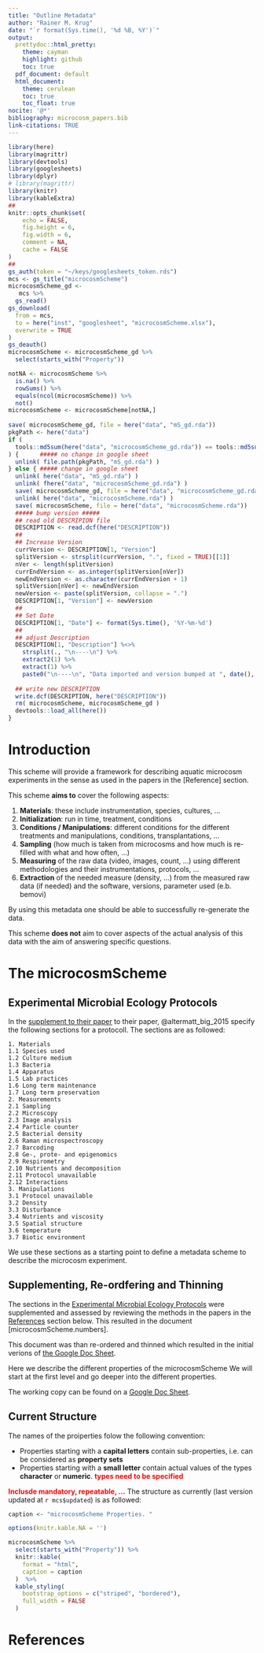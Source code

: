```yaml
---
title: "Outline Metadata"
author: "Rainer M. Krug"
date: "`r format(Sys.time(), '%d %B, %Y')`"
output:
  prettydoc::html_pretty:
    theme: cayman
    highlight: github
    toc: true
  pdf_document: default
  html_document: 
    theme: cerulean
    toc: true
    toc_float: true
nocite: '@*'
bibliography: microcosm_papers.bib
link-citations: TRUE
---
```


```r
library(here)
library(magrittr)
library(devtools)
library(googlesheets)
library(dplyr)
# library(magrittr)
library(knitr)
library(kableExtra)
##
knitr::opts_chunk$set(
	echo = FALSE,
	fig.height = 6,
	fig.width = 6,
	comment = NA,
	cache = FALSE
)
##
gs_auth(token = "~/keys/googlesheets_token.rds")
mcs <- gs_title("microcosmScheme")
microcosmScheme_gd <- 
   mcs %>%
  gs_read()
gs_download(
  from = mcs,
  to = here("inst", "googlesheet", "microcosmScheme.xlsx"),
  overwrite = TRUE
)
gs_deauth()
microcosmScheme <- microcosmScheme_gd %>%
  select(starts_with("Property"))

notNA <- microcosmScheme %>% 
  is.na() %>% 
  rowSums() %>% 
  equals(ncol(microcosmScheme)) %>%
  not()
microcosmScheme <- microcosmScheme[notNA,]
  
save( microcosmScheme_gd, file = here("data", "mS_gd.rda"))
pkgPath <- here("data")
if (
  tools::md5sum(here("data", "microcosmScheme_gd.rda")) == tools::md5sum(here("data", "mS_gd.rda"))
) {      ##### no change in google sheet
  unlink( file.path(pkgPath, "mS_gd.rda") )
} else { ##### change in google sheet
  unlink( here("data", "mS_gd.rda") )
  unlink( fhere("data", "microcosmScheme_gd.rda") )
  save( microcosmScheme_gd, file = here("data", "microcosmScheme_gd.rda"))
  unlink( here("data", "microcosmScheme.rda") )
  save( microcosmScheme, file = here("data", "microcosmScheme.rda"))
  ##### bump version #####
  ## read old DESCRIPION file
  DESCRIPTION <- read.dcf(here("DESCRIPTION"))
  ##
  ## Increase Version
  currVersion <- DESCRIPTION[1, "Version"]
  splitVersion <- strsplit(currVersion, ".", fixed = TRUE)[[1]]
  nVer <- length(splitVersion)
  currEndVersion <- as.integer(splitVersion[nVer])
  newEndVersion <- as.character(currEndVersion + 1)
  splitVersion[nVer] <- newEndVersion
  newVersion <- paste(splitVersion, collapse = ".")
  DESCRIPTION[1, "Version"] <- newVersion
  ##
  ## Set Date
  DESCRIPTION[1, "Date"] <- format(Sys.time(), '%Y-%m-%d')
  ##
  ## adjust Description
  DESCRIPTION[1, "Description"] %<>%
    strsplit(., "\n----\n") %>% 
    extract2(1) %>%
    extract(1) %>%
    paste0("\n----\n", "Data imported and version bumped at ", date(), " / ", Sys.timezone())
  
  ## write new DESCRIPTION
  write.dcf(DESCRIPTION, here("DESCRIPTION"))
  rm( microcosmScheme, microcosmScheme_gd )
  devtools::load_all(here())
}
```

# Introduction

This scheme will provide a framework for describing aquatic microcosm experiments in the sense as used in the papers in the [Reference] section.

This scheme **aims to** cover the following aspects:

1. **Materials**: these include instrumentation, species, cultures, ...
1. **Initialization**: run in time, treatment, conditions
2. **Conditions / Manipulations**: different conditions for the different treatments and manipulations, conditions, transplantations, ...
3. **Sampling** (how much is taken from microcosms and how much is re-filled with what and how often, ...)
3. **Measuring** of the raw data (video, images, count, ...) using different methodologies and their instrumentations, protocols, ...
4. **Extraction** of the needed measure  (density, ...) from the measured raw data (if needed) and the software, versions, parameter used (e.b. bemovi)

By using this metadata one should be able to successfully re-generate the data.

This scheme **does not** aim to cover aspects of the actual analysis of this data with the aim of answering specific questions.

# The microcosmScheme

## Experimental Microbial Ecology Protocols
In the  [supplement to their paper](https://emeh-protocols.readthedocs.io/en/latest/) to their paper, @altermatt_big_2015 specify the following sections for a protocoll. The sections are as followed:

```
1. Materials
1.1 Species used
1.2 Culture medium
1.3 Bacteria
1.4 Apparatus
1.5 Lab practices
1.6 Long term maintenance
1.7 Long term preservation
2. Measurements
2.1 Sampling
2.2 Microscopy
2.3 Image analysis
2.4 Particle counter
2.5 Bacterial density
2.6 Raman microspectroscopy
2.7 Barcoding
2.8 Ge-, prote- and epigenomics
2.9 Respirometry
2.10 Nutrients and decomposition
2.11 Protocol unavailable
2.12 Interactions
3. Manipulations
3.1 Protocol unavailable
3.2 Density
3.3 Disturbance
3.4 Nutrients and viscosity
3.5 Spatial structure
3.6 temperature
3.7 Biotic environment
```

We use these sections as a starting point to define a metadata scheme to describe the microcosm experiment. 


## Supplementing, Re-ordfering and Thinning

The sections in the [Experimental Microbial Ecology Protocols] were supplemented and assessed by reviewing the methods in the papers in the [References] section below. This resulted in the document [microcosmScheme.numbers].

This document was than re-ordered and thinned which resulted in the initial verions of [the Google Doc Sheet](https://docs.google.com/spreadsheets/d/1OAyRM1jGL5Vho-YfPffePhwGpQtaBUeTPJV6P98f0Bc).

Here we describe the different properties of the microcosmScheme We will start at the first level and go deeper into the different properties.

The working copy can be found on a [Google Doc Sheet](https://docs.google.com/spreadsheets/d/1OAyRM1jGL5Vho-YfPffePhwGpQtaBUeTPJV6P98f0Bc). 



## Current Structure

The names of the proiperties folow the following convention:

* Properties starting with a **capital letters** contain sub-properties, i.e. can be considered as **property sets**
* Properties starting with a **small letter** contain actual values of the types **character** or **numeric**. **<span style="color:red">types need to be specified</span>**

**<span style="color:red">Inclusde mandatory, repeatable, ...</span>**
The structure as currently (last version updated at `r mcs$updated`) is as followed:

```r
caption <- "microcosmScheme Properties. "

options(knitr.kable.NA = '')

microcosmScheme %>%
  select(starts_with("Property")) %>% 
  knitr::kable(
    format = "html",
    caption = caption
  )  %>% 
  kable_styling(
    bootstrap_options = c("striped", "bordered"), 
    full_width = FALSE
  )
```



# References

